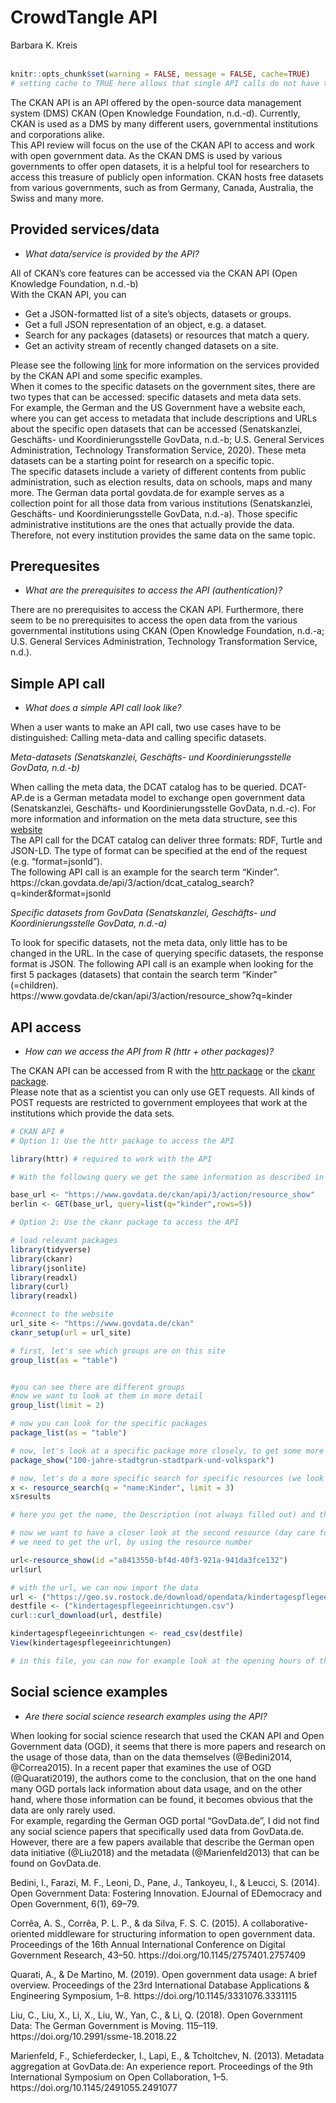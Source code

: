 
# CrowdTangle API
<chauthors>Barbara K. Kreis</chauthors>
<br><br>

```{r cache-ch11, include=FALSE} 
knitr::opts_chunk$set(warning = FALSE, message = FALSE, cache=TRUE)
# setting cache to TRUE here allows that single API calls do not have to be run every time when knitting index or the single script, but only when something has been changed in index or single script
```

The CKAN API is an API offered by the open-source data management system (DMS) CKAN (Open Knowledge Foundation, n.d.-d). Currently, CKAN is used as a DMS by many different users, governmental institutions and corporations alike.  
This API review will focus on the use of the CKAN API to access and work with open government data. As the CKAN DMS is used by various governments to offer open datasets, it is a helpful tool for researchers to access this treasure of publicly open information. CKAN hosts free datasets from various governments, such as from Germany, Canada, Australia, the Swiss and many more.

## Provided services/data

* *What data/service is provided by the API?*

All of CKAN’s core features can be accessed via the CKAN API (Open Knowledge Foundation, n.d.-b)  
With the CKAN API, you can  

* Get a JSON-formatted list of a site’s objects, datasets or groups.
* Get a full JSON representation of an object, e.g. a dataset.
* Search for any packages (datasets) or resources that match a query.
* Get an activity stream of recently changed datasets on a site.  

Please see the following [link](https://docs.ckan.org/en/2.8/api/index.html) for more information on the services provided by the CKAN API and some specific examples.  
When it comes to the specific datasets on the government sites, there are two types that can be accessed: specific datasets and meta data sets.  
For example, the German and the US Government have a website each, where you can get access to metadata that include descriptions and URLs about the specific open datasets that can be accessed (Senatskanzlei, Geschäfts- und Koordinierungsstelle GovData, n.d.-b; U.S. General Services Administration, Technology Transformation Service, 2020). These meta datasets can be a starting point for research on a specific topic.  
The specific datasets include a variety of different contents from public administration, such as election results, data on schools, maps and many more. The German data portal govdata.de for example serves as a collection point for all those data from various institutions (Senatskanzlei, Geschäfts- und Koordinierungsstelle GovData, n.d.-a). Those specific administrative institutions are the ones that actually provide the data. Therefore, not every institution provides the same data on the same topic.


## Prerequesites
* *What are the prerequisites to access the API (authentication)? *

There are no prerequisites to access the CKAN API. Furthermore, there seem to be no prerequisites to access the open data from the various governmental institutions using CKAN (Open Knowledge Foundation, n.d.-a; U.S. General Services Administration, Technology Transformation Service, n.d.).

## Simple API call
* *What does a simple API call look like?*

When a user wants to make an API call, two use cases have to be distinguished: Calling meta-data and calling specific datasets. 

*Meta-datasets (Senatskanzlei, Geschäfts- und Koordinierungsstelle GovData, n.d.-b)* 

When calling the meta data, the DCAT catalog has to be queried. DCAT-AP.de is a German metadata model to exchange open government data (Senatskanzlei, Geschäfts- und Koordinierungsstelle GovData, n.d.-c). For more information and information on the meta data structure, see this [website](https://www.dcat-ap.de/)  
The API call for the DCAT catalog can deliver three formats: RDF, Turtle and JSON-LD. The type of format can be specified at the end of the request (e.g. “format=jsonld”).  
The following API call is an example for the search term “Kinder”.
https://ckan.govdata.de/api/3/action/dcat_catalog_search?q=kinder&format=jsonld  

*Specific datasets from GovData (Senatskanzlei, Geschäfts- und Koordinierungsstelle GovData, n.d.-a)*  

To look for specific datasets, not the meta data, only little has to be changed in the URL. In the case of querying specific datasets, the response format is JSON.
The following API call is an example when looking for the first 5 packages (datasets) that contain the search term “Kinder” (=children).  
https://www.govdata.de/ckan/api/3/action/resource_show?q=kinder


## API access
* *How can we access the API from R (httr + other packages)?* 

The CKAN API can be accessed from R with the [httr package](https://cran.r-project.org/web/packages/httr/vignettes/quickstart.html) or the [ckanr package](https://cran.r-project.org/web/packages/ckanr/ckanr.pdf).  
Please note that as a scientist you can only use GET requests. All kinds of POST requests are restricted to government employees that work at the institutions which provide the data sets.


```{r echo=TRUE, eval=FALSE}
# CKAN API #
# Option 1: Use the httr package to access the API

library(httr) # required to work with the API

# With the following query we get the same information as described in the paragraph above

base_url <- "https://www.govdata.de/ckan/api/3/action/resource_show"
berlin <- GET(base_url, query=list(q="kinder",rows=5))
``` 

```{r warning=FALSE, eval=FALSE}
# Option 2: Use the ckanr package to access the API

# load relevant packages
library(tidyverse)
library(ckanr)
library(jsonlite)
library(readxl)
library(curl)
library(readxl)

#connect to the website
url_site <- "https://www.govdata.de/ckan"
ckanr_setup(url = url_site)

# first, let's see which groups are on this site
group_list(as = "table")


#you can see there are different groups
#now we want to look at them in more detail
group_list(limit = 2)

# now you can look for the specific packages
package_list(as = "table")

# now, let's look at a specific package more closely, to get some more information
package_show("100-jahre-stadtgrun-stadtpark-und-volkspark")

# now, let's do a more specific search for specific resources (we look at Kinder = kids/ children)
x <- resource_search(q = "name:Kinder", limit = 3)
x$results

# here you get the name, the Description (not always filled out) and the data format

# now we want to have a closer look at the second resource (day care for children)
# we need to get the url, by using the resource number

url<-resource_show(id ="a8413550-bf4d-40f3-921a-941da3fce132")
url$url

# with the url, we can now import the data
url <- ("https://geo.sv.rostock.de/download/opendata/kindertagespflegeeinrichtungen/kindertagespflegeeinrichtungen.csv")
destfile <- ("kindertagespflegeeinrichtungen.csv")
curl::curl_download(url, destfile)

kindertagespflegeeinrichtungen <- read_csv(destfile)
View(kindertagespflegeeinrichtungen)

# in this file, you can now for example look at the opening hours of the day cares in Rostock (a German city)
```


## Social science examples
* *Are there social science research examples using the API?*

When looking for social science research that used the CKAN API and Open Government data (OGD), it seems that there is more papers and research on the usage of those data, than on the data themselves (@Bedini2014, @Correa2015).
In a recent paper that examines the use of OGD (@Quarati2019), the authors come to the conclusion, that on the one hand many OGD portals lack information about data usage, and on the other hand, where those information can be found, it becomes obvious that the data are only rarely used.  
For example, regarding the German OGD portal “GovData.de”, I did not find any social science papers that specifically used data from GovData.de. However, there are a few papers available that describe the German open data initiative (@Liu2018) and the metadata (@Marienfeld2013) that can be found on GovData.de.

Bedini, I., Farazi, M. F., Leoni, D., Pane, J., Tankoyeu, I., & Leucci, S. (2014). Open Government Data: Fostering Innovation. EJournal of EDemocracy and Open Government, 6(1), 69–79.

Corrêa, A. S., Corrêa, P. L. P., & da Silva, F. S. C. (2015). A collaborative-oriented middleware for structuring information to open government data. Proceedings of the 16th Annual International Conference on Digital Government Research, 43–50. https://doi.org/10.1145/2757401.2757409

Quarati, A., & De Martino, M. (2019). Open government data usage: A brief overview. Proceedings of the 23rd International Database Applications & Engineering Symposium, 1–8. https://doi.org/10.1145/3331076.3331115

Liu, C., Liu, X., Li, X., Liu, W., Yan, C., & Li, Q. (2018). Open Government Data: The German Government is Moving. 115–119. https://doi.org/10.2991/ssme-18.2018.22

Marienfeld, F., Schieferdecker, I., Lapi, E., & Tcholtchev, N. (2013). Metadata aggregation at GovData.de: An experience report. Proceedings of the 9th International Symposium on Open Collaboration, 1–5. https://doi.org/10.1145/2491055.2491077
